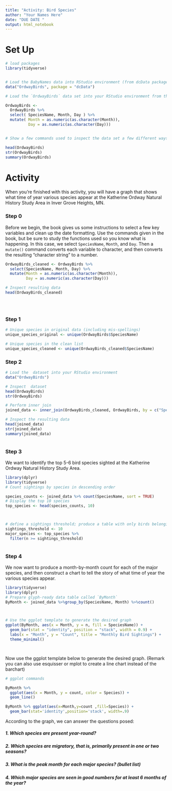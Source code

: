 ```yaml
---
title: "Activity: Bird Species"
author: "Your Names Here"
date: "DUE DATE "
output: html_notebook
---
```



# Set Up

```r

# load packages
library(tidyverse)


# Load the BabyNames data into RStudio environment (from dcData package)
data("OrdwayBirds", package = "dcData")

# Load the `OrdwayBirds` data set into your RStudio environment from the `dcData` package

OrdwayBirds <-
  OrdwayBirds %>%
  select( SpeciesName, Month, Day ) %>%
  mutate( Month = as.numeric(as.character(Month)), 
          Day = as.numeric(as.character(Day)))


# Show a few commands used to inspect the data set a few different ways

head(OrdwayBirds)
str(OrdwayBirds)
summary(OrdwayBirds)

```

# Activity

When you're finished with this activity, you will have a graph that shows what time of year various species appear at the Katherine Ordway Natural History Study Area in Inver Grove Heights, MN.

### Step 0

Before we begin, the book gives us some instructions to select a few key variables and clean up the date formatting.  Use the commands given in the book, but be sure to study the functions used so you know what is happening.  In this case, we select `SpeciesName`, `Month`, and `Day`. Then a `mutate()` command converts each variable to character, and then converts the resulting "character string" to a number.

```r

OrdwayBirds_cleaned <- OrdwayBirds %>%
  select(SpeciesName, Month, Day) %>%
  mutate(Month = as.numeric(as.character(Month)), 
         Day = as.numeric(as.character(Day)))

# Inspect resulting data
head(OrdwayBirds_cleaned)





```



### Step 1








```r
# Unique species in original data (including mis-spellings)
unique_species_original <- unique(OrdwayBirds$SpeciesName)

# Unique species in the clean list
unique_species_cleaned <- unique(OrdwayBirds_cleaned$SpeciesName)


```


### Step 2
  



```r
# Load the  dataset into your RStudio environment
data("OrdwayBirds")

# Inspect  dataset
head(OrdwayBirds)
str(OrdwayBirds)

# Perform inner join
joined_data <- inner_join(OrdwayBirds_cleaned, OrdwayBirds, by = c("SpeciesName"))

# Inspect the resulting data
head(joined_data)
str(joined_data)
summary(joined_data)



```


### Step 3

We want to identify the top 5-6 bird species sighted at the Katherine Ordway Natural History Study Area.

```r
library(dplyr)
library(tidyverse)
# Count sightings by species in descending order

species_counts <- joined_data %>% count(SpeciesName, sort = TRUE)
# Display the top 10 species
top_species <- head(species_counts, 10)



# define a sightings threshold; produce a table with only birds belonging to major species
sightings_threshold <- 10
major_species <- top_species %>%
  filter(n >= sightings_threshold)



```


### Step 4

We now want to produce a month-by-month count for each of the major species, and then construct a chart to tell the story of what time of year the various species appear.

```r
library(tidyverse)
library(dplyr)
# Prepare glyph-ready data table called `ByMonth`
ByMonth <- joined_data %>%group_by(SpeciesName, Month) %>%count()



# Use the ggplot template to generate the desired graph
ggplot(ByMonth, aes(x = Month, y = n, fill = SpeciesName)) +
  geom_bar(stat = "identity", position = "stack", width = 0.9) +
  labs(x = "Month", y = "Count", title = "Monthly Bird Sightings") +
  theme_minimal()




```

Now use the ggplot template below to generate the desired graph. (Remark you can also use esquisser or mplot to create a line chart instead of the barchart)



```r
# ggplot commands

ByMonth %>% 
  ggplot(aes(x = Month, y = count, color = Species)) + 
  geom_line()

ByMonth %>% ggplot(aes(x=Month,y=count ,fill=Species)) +
  geom_bar(stat='identity',position='stack', width=.9) 

```

According to the graph, we can answer the questions posed:

##### 1. Which species are present year-round?  



##### 2. Which species are migratory, that is, primarily present in one or two seasons?




##### 3. What is the peak month for each major species? (bullet list)




##### 4. Which major species are seen in good numbers for at least 6 months of the year?



```r

```

